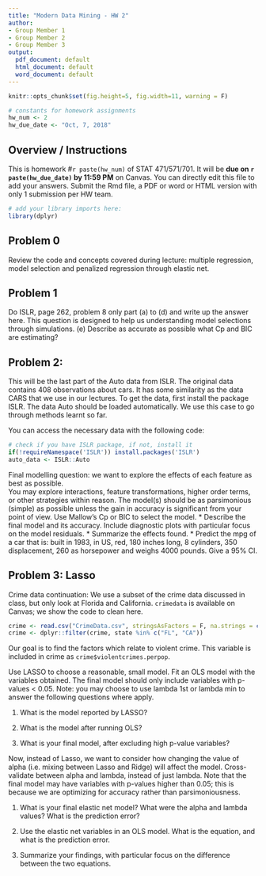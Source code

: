 ```yaml
---
title: "Modern Data Mining - HW 2"
author:
- Group Member 1
- Group Member 2
- Group Member 3
output:
  pdf_document: default
  html_document: default
  word_document: default
---
```


```r
knitr::opts_chunk$set(fig.height=5, fig.width=11, warning = F)

# constants for homework assignments
hw_num <- 2
hw_due_date <- "Oct, 7, 2018"
```

## Overview / Instructions

This is homework #`r paste(hw_num)` of STAT 471/571/701. It will be **due on `r paste(hw_due_date)` by 11:59 PM** on Canvas. You can directly edit this file to add your answers. Submit the Rmd file, a PDF or word or HTML version with only 1 submission per HW team.

```r
# add your library imports here:
library(dplyr)
```

## Problem 0

Review the code and concepts covered during lecture: multiple regression, model selection and penalized regression through elastic net. 

## Problem 1

Do ISLR, page 262, problem 8 only part (a) to (d) and write up the answer here. This question is designed to help us understanding model selections through simulations. 
(e) Describe as accurate as possible what Cp and BIC are estimating?

## Problem 2:

This will be the last part of the Auto data from ISLR. The original data contains 408 observations about cars. It has some similarity as the data CARS that we use in our lectures. To get the data, first install the package ISLR. The data Auto should be loaded automatically. We use this case to go through methods learnt so far. 

You can access the necessary data with the following code:

```r
# check if you have ISLR package, if not, install it
if(!requireNamespace('ISLR')) install.packages('ISLR') 
auto_data <- ISLR::Auto
```


 Final modelling question: we want to explore the effects of each feature as best as possible. <br /> You may explore interactions, feature transformations, higher order terms, or other strategies within reason. The model(s) should be as parsimonious (simple) as possible unless the gain in accuracy is significant from your point of view. Use Mallow's Cp or BIC to select the model.
  * Describe the final model and its accuracy. Include diagnostic plots with particular focus on the model residuals.
  * Summarize the effects found.
  * Predict the mpg of a car that is: built in 1983, in US, red, 180 inches long, 8 cylinders, 350 displacement, 260 as horsepower and weighs 4000 pounds. Give a 95% CI.






## Problem 3: Lasso

Crime data continuation:  We use a subset of the crime data discussed in class, but only look at Florida and California. `crimedata` is available on Canvas; we show the code to clean here. 

```r
crime <- read.csv("CrimeData.csv", stringsAsFactors = F, na.strings = c("?"))
crime <- dplyr::filter(crime, state %in% c("FL", "CA"))
```

Our goal is to find the factors which relate to violent crime. This variable is included in crime as `crime$violentcrimes.perpop`.


Use LASSO to choose a reasonable, small model. Fit an OLS model with the variables obtained. The final model should only include variables with p-values < 0.05. Note: you may choose to use lambda 1st or lambda min to answer the following questions where apply. 

1. What is the model reported by LASSO? 

2. What is the model after running OLS?

3. What is your final model, after excluding high p-value variables?

Now, instead of Lasso, we want to consider how changing the value of alpha (i.e. mixing between Lasso and Ridge) will affect the model. Cross-validate between alpha and lambda, instead of just lambda. Note that the final model may have variables with p-values higher than 0.05; this is because we are optimizing for accuracy rather than parsimoniousness. 

1. What is your final elastic net model? What were the alpha and lambda values? What is the prediction error?

2. Use the elastic net variables in an OLS model. What is the equation, and what is the prediction error.

3. Summarize your findings, with particular focus on the difference between the two equations.
 

